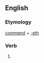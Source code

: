 ==English==

===Etymology===
[[commend]] + [[-eth]]

===Verb===
{{infl|en|verb form}}

# {{archaic third-person singular of|commend}}